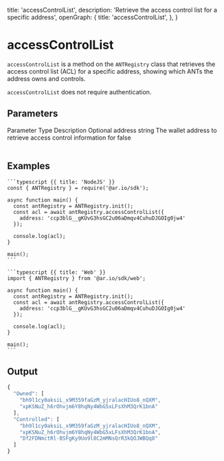 
  title: 'accessControlList',
  description: 'Retrieve the access control list for a specific address',
  openGraph: {
    title: 'accessControlList',
  },
}

<HeroPattern />

# accessControlList

`accessControlList` is a method on the `ANTRegistry` class that retrieves the access control list (ACL) for a specific address, showing which ANTs the address owns and controls.

`accessControlList` does not require authentication.

## Parameters

<Table>
  <Table.Head>
    <Table.Row>
      <Table.Header>Parameter</Table.Header>
      <Table.Header>Type</Table.Header>
      <Table.Header>Description</Table.Header>
      <Table.Header>Optional</Table.Header>
    </Table.Row>
  </Table.Head>
  <Table.Body>
    <Table.Row>
      <Table.Cell className="font-semibold">address</Table.Cell>
      <Table.Cell>string</Table.Cell>
      <Table.Cell>
        The wallet address to retrieve access control information for
      </Table.Cell>
      <Table.Cell>false</Table.Cell>
    </Table.Row>
  </Table.Body>
</Table>

## Examples

<CodeGroup title="accessControlList">

    ```typescript {{ title: 'NodeJS' }}
    const { ANTRegistry } = require('@ar.io/sdk');

    async function main() {
      const antRegistry = ANTRegistry.init();
      const acl = await antRegistry.accessControlList({
        address: 'ccp3blG__gKUvG3hsGC2u06aDmqv4CuhuDJGOIg0jw4'
      });

      console.log(acl);
    }

    main();
    ```

    ```typescript {{ title: 'Web' }}
    import { ANTRegistry } from '@ar.io/sdk/web';

    async function main() {
      const antRegistry = ANTRegistry.init();
      const acl = await antRegistry.accessControlList({
        address: 'ccp3blG__gKUvG3hsGC2u06aDmqv4CuhuDJGOIg0jw4'
      });

      console.log(acl);
    }

    main();
    ```

</CodeGroup>

## Output

```js
{
  "Owned": [
    "bh9l1cy0aksiL_x9M359faGzM_yjralacHIUo8_nQXM",
    "xpKSNuZ_h6rOhvjm6Y8hqNy4WbG5xLFsXhM3QrK1bnA"
  ],
  "Controlled": [
    "bh9l1cy0aksiL_x9M359faGzM_yjralacHIUo8_nQXM",
    "xpKSNuZ_h6rOhvjm6Y8hqNy4WbG5xLFsXhM3QrK1bnA",
    "Df2FDNmctRl-BSFgKy9Uo9l8C2mMNsQrR3kQOJWBQq8"
  ]
}
```
